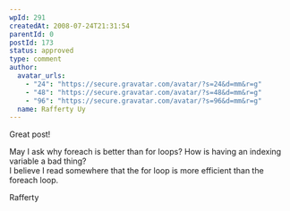 ```yaml
---
wpId: 291
createdAt: 2008-07-24T21:31:54
parentId: 0
postId: 173
status: approved
type: comment
author:
  avatar_urls:
    - "24": "https://secure.gravatar.com/avatar/?s=24&d=mm&r=g"
    - "48": "https://secure.gravatar.com/avatar/?s=48&d=mm&r=g"
    - "96": "https://secure.gravatar.com/avatar/?s=96&d=mm&r=g"
  name: Rafferty Uy
---
```


Great post!

May I ask why foreach is better than for loops? How is having an indexing variable a bad thing?  
I believe I read somewhere that the for loop is more efficient than the foreach loop.

Rafferty